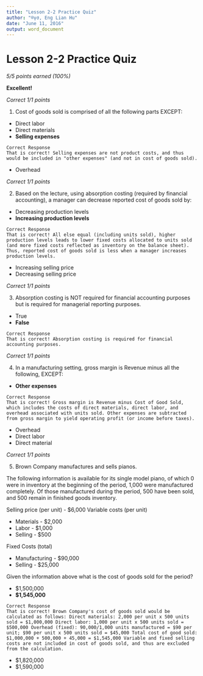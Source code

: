 ```yaml
---
title: "Lesson 2-2 Practice Quiz"
author: "®γσ, Eng Lian Hu"
date: "June 11, 2016"
output: word_document
---
```


# Lesson 2-2 Practice Quiz

*5/5 points earned (100%)*

**Excellent!**

*Correct 1/1 points*

1. Cost of goods sold is comprised of all the following parts EXCEPT:

- Direct labor
- Direct materials
- **Selling expenses**
```
Correct Response 
That is correct! Selling expenses are not product costs, and thus would be included in "other expenses" (and not in cost of goods sold).
```
- Overhead

*Correct 1/1 points*

2. Based on the lecture, using absorption costing (required by financial accounting), a manager can decrease reported cost of goods sold by:

- Decreasing production levels
- **Increasing production levels**
```
Correct Response 
That is correct! All else equal (including units sold), higher production levels leads to lower fixed costs allocated to units sold (and more fixed costs reflected as inventory on the balance sheet). Thus, reported cost of goods sold is less when a manager increases production levels.
```
- Increasing selling price
- Decreasing selling price

*Correct 1/1 points*

3. Absorption costing is NOT required for financial accounting purposes but is required for managerial reporting purposes.

- True
- **False**
```
Correct Response 
That is correct! Absorption costing is required for financial accounting purposes.
```

*Correct 1/1 points*

4. In a manufacturing setting, gross margin is Revenue minus all the following, EXCEPT:

- **Other expenses**
```
Correct Response 
That is correct! Gross margin is Revenue minus Cost of Good Sold, which includes the costs of direct materials, direct labor, and overhead associated with units sold. Other expenses are subtracted from gross margin to yield operating profit (or income before taxes).
```
- Overhead
- Direct labor
- Direct material

*Correct 1/1 points*

5. Brown Company manufactures and sells pianos.

The following information is available for its single model piano, of which 0 were in inventory at the beginning of the period, 1,000 were manufactured completely. Of those manufactured during the period, 500 have been sold, and 500 remain in finished goods inventory.

Selling price (per unit) - $6,000
Variable costs (per unit)

- Materials - $2,000
- Labor - $1,000
- Selling - $500

Fixed Costs (total)

- Manufacturing - $90,000
- Selling - $25,000

Given the information above what is the cost of goods sold for the period?

- $1,500,000
- **$1,545,000**
```
Correct Response 
That is correct! Brown Company's cost of goods sold would be calculated as follows: Direct materials: 2,000 per unit x 500 units sold = $1,000,000 Direct labor: 1,000 per unit x 500 units sold = $500,000 Overhead (fixed): 90,000/1,000 units manufactured = $90 per unit; $90 per unit x 500 units sold = $45,000 Total cost of good sold: $1,000,000 + 500,000 + 45,000 = $1,545,000 Variable and fixed selling costs are not included in cost of goods sold, and thus are excluded from the calculation.
```
- $1,820,000
- $1,590,000

